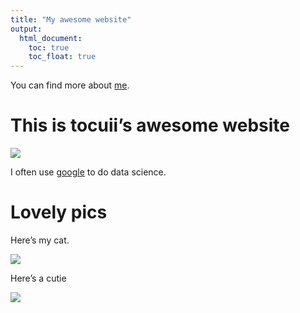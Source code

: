 ```yaml
---
title: "My awesome website"
output: 
  html_document:
    toc: true
    toc_float: true
---
```


You can find more about [me](about.html).

# This is tocuii's awesome website

![](https://media.giphy.com/media/drXGoW1iudhKw/giphy.gif)


I often use [google](http://google.com) to do data science.

# Lovely pics

Here's my cat.

![](cat.jpg)


Here's a cutie

![](./image/giraffe.jpg)








